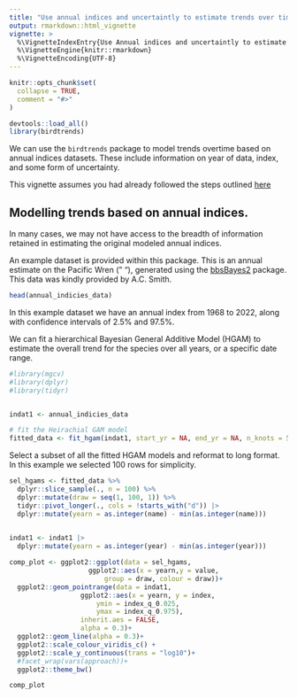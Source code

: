 ```yaml
---
title: "Use annual indices and uncertaintly to estimate trends over time"
output: rmarkdown::html_vignette
vignette: >
  %\VignetteIndexEntry{Use Annual indices and uncertaintly to estimate trends over time}
  %\VignetteEngine{knitr::rmarkdown}
  %\VignetteEncoding{UTF-8}
---
```


```r
knitr::opts_chunk$set(
  collapse = TRUE,
  comment = "#>"
)
```

```r
devtools::load_all()
library(birdtrends)

```

We can use the `birdtrends` package to model trends overtime based on annual indices datasets. These include information on year of data, index, and some form of uncertainty. 


This vignette assumes you had already followed the steps outlined [here](https://ninoxconsulting.github.io/birdtrends/articles/Getting_started.html)


## Modelling trends based on annual indices. 

In many cases, we may not have access to the breadth of information retained in estimating the original modeled annual indices. 

An example dataset is provided within this package. This is an annual estimate on the Pacific Wren (" "), generated using the [bbsBayes2](https://bbsbayes.github.io/bbsBayes2/) package. This data was kindly provided by A.C. Smith. 

```r

head(annual_indicies_data)

```

In this example dataset we have an annual index from 1968 to 2022, along with confidence intervals of 2.5% and 97.5%. 

We can fit a hierarchical Bayesian General Additive Model (HGAM) to estimate the overall trend for the species over all years, or a specific date range. 


```r
#library(mgcv)
#library(dplyr)
#library(tidyr)


indat1 <- annual_indicies_data

# fit the Heirachial GAM model 
fitted_data <- fit_hgam(indat1, start_yr = NA, end_yr = NA, n_knots = 5)

```


Select a subset of all the fitted HGAM models and reformat to long format. 
In this example we selected 100 rows for simplicity. 


```r

sel_hgams <- fitted_data %>%
  dplyr::slice_sample(., n = 100) %>%  
  dplyr::mutate(draw = seq(1, 100, 1)) %>% 
  tidyr::pivot_longer(., cols = !starts_with("d")) |> 
  dplyr::mutate(yearn = as.integer(name) - min(as.integer(name)))
         

```


```r

indat1 <- indat1 |> 
  dplyr::mutate(yearn = as.integer(year) - min(as.integer(year)))  

comp_plot <- ggplot2::ggplot(data = sel_hgams,
                    ggplot2::aes(x = yearn,y = value,
                        group = draw, colour = draw))+
  ggplot2::geom_pointrange(data = indat1,
                  ggplot2::aes(x = yearn, y = index,
                      ymin = index_q_0.025,
                      ymax = index_q_0.975),
                  inherit.aes = FALSE,
                  alpha = 0.3)+
  ggplot2::geom_line(alpha = 0.3)+
  ggplot2::scale_colour_viridis_c() +
  ggplot2::scale_y_continuous(trans = "log10")+
  #facet_wrap(vars(approach))+
  ggplot2::theme_bw()

comp_plot

```

